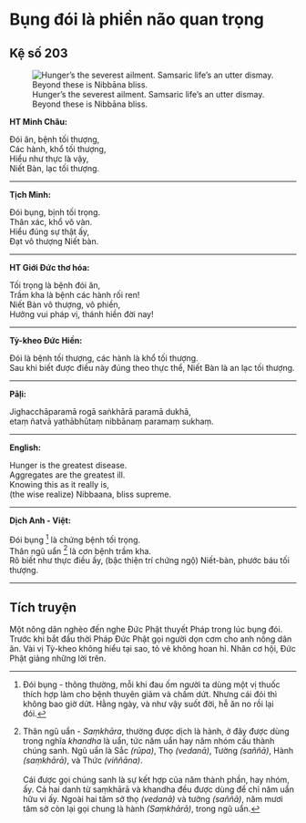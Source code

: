 # Bụng đói là phiền não quan trọng {- #bung-doi-la-phien-nao-quan-trong}

## Kệ số 203 {- #ke-so-203}

![Hunger’s the severest ailment. Samsaric life’s an utter dismay. Beyond these is Nibbāna bliss.](images/kinh-phap-cu-ke-so-203-dhammapada-verse-203.jpg){fig-align="center" .lightbox}

**HT Minh Châu:**

Đói ăn, bệnh tối thượng,  
Các hành, khổ tối thượng,  
Hiểu như thực là vậy,  
Niết Bàn, lạc tối thượng.  

<hr class="divider">

**Tịch Minh:**

Ðói bụng, bịnh tối trọng.  
Thân xác, khổ vô vàn.  
Hiểu đúng sự thật ấy,  
Ðạt vô thượng Niết bàn.  

<hr class="divider">

**HT Giới Đức thơ hóa:**

Tối trọng là bệnh đói ăn,  
Trầm kha là bệnh các hành rối ren!  
Niết Bàn vô thượng, vô phiền,  
Hưởng vui pháp vị, thánh hiền đời nay!  

<hr class="divider">

**Tỳ-kheo Đức Hiền:**

Đói là bệnh tối thượng, các hành là khổ tối thượng.  
Sau khi biết được điều này đúng theo thực thể, Niết Bàn là an lạc tối thượng.  

<hr class="divider">

**Pāḷi:**

Jighacchāparamā rogā saṅkhārā paramā dukhā,  
etaṃ ñatvā yathābhūtaṃ nibbānaṃ paramaṃ sukhaṃ.  

<hr class="divider">

**English:**

Hunger is the greatest disease.  
Aggregates are the greatest ill.  
Knowing this as it really is,  
(the wise realize) Nibbaana, bliss supreme.  

<hr class="divider">

**Dịch Anh - Việt:**

Ðói bụng [^1] là chứng bệnh tối trọng.  
Thân ngũ uẩn [^2] là cơn bệnh trầm kha.  
Rõ biết như thực điều ấy, (bậc thiện trí chứng ngộ) Niết-bàn, phước báu tối thượng.  

<hr class="divider">

## Tích truyện {- #tich-truyen}

Một nông dân nghèo đến nghe Ðức Phật thuyết Pháp trong lúc bụng đói. Trước khi bắt đầu thời Pháp Ðức Phật gọi người dọn cơm cho anh nông dân ăn. Vài vị Tỳ-kheo không hiểu tại sao, tỏ vẻ không hoan hỉ. Nhân cơ hội, Ðức Phật giảng những lời trên.

[^1]: Ðói bụng - thông thường, mỗi khi đau ốm người ta dùng một vị thuốc thích hợp làm cho bệnh thuyên giảm và chấm dứt. Nhưng cái đói thì không bao giờ dứt. Hằng ngày, và như vậy suốt đời, hễ ăn no rồi lại đói.

[^2]: Thân ngũ uẩn - *Saṃkhāra*, thường được dịch là hành, ở đây được dùng trong nghĩa *khandha* là uẩn, tức năm uẩn hay năm nhóm cấu thành chúng sanh. Ngũ uẩn là Sắc *(rūpa)*, Thọ *(vedanā)*, Tưởng *(saññā)*, Hành *(saṃkhārā)*, và Thức *(viññāna)*.  
<br>
Cái được gọi chúng sanh là sự kết hợp của năm thành phần, hay nhóm, ấy. Cả hai danh từ saṃkhārā và khandha đều được dùng để chỉ năm uẩn hữu vi ấy. Ngoài hai tâm sở thọ *(vedanā)* và tưởng *(saññā)*, năm mươi tâm sở còn lại gọi chung là hành *(Saṃkhārā)*, trong ngũ uẩn.